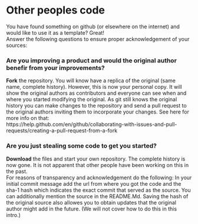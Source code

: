 # Other peoples code

You have found something on github (or elsewhere on the internet) and would like to use it as a template? Great!  
Answer the following questions to ensure proper acknowledgement of your sources:

### Are you improving a product and would the original author benefir from your improvements?
**Fork** the repository. You will know have a replica of the original (same name, complete history). However, this is now your personal copy. 
It will show the original authors as contributors and everyone can see when and where you started modifying the original. As git still knows
the original history you can make changes to the repository and send a pull request to the original authors inviting them to incorporate your changes.
See here for more info on that:  
https://help.github.com/en/github/collaborating-with-issues-and-pull-requests/creating-a-pull-request-from-a-fork


### Are you just stealing some code to get you started?
**Download** the files and start your own repository. The complete history is now gone. It is not apparent that other people have been working on this in the past.  
For reasons of transparency and acknowledgement do the following: 
In your initial commit message add the url from where you got the code and the 
sha-1 hash which indicates the exact commit that served as the source. You can additionally mention the source in the README.Md.
Saving the hash of the original source also allowes you to obtain updates that the original author might add in the future. 
(We will not cover how to do this in this intro.)  
